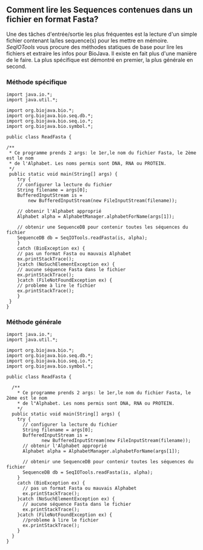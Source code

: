 == Comment lire les Sequences contenues dans un fichier en format Fasta? ==

Une des tâches d'entrée/sortie les plus fréquentes est la lecture d'un simple fichier contenant la/les sequence(s) pour les mettre en mémoire. ''SeqIOTools'' vous procure des méthodes statiques de base pour lire les fichiers et extraire les infos pour BioJava. Il existe en fait plus d'une manière de le faire. La plus spécifique est démontré en premier, la plus générale en second.

=== Méthode spécifique ===

<pre>
import java.io.*;
import java.util.*;

import org.biojava.bio.*;
import org.biojava.bio.seq.db.*;
import org.biojava.bio.seq.io.*;
import org.biojava.bio.symbol.*;

public class ReadFasta {

/**
 * Ce programme prends 2 args: le 1er,le nom du fichier Fasta, le 2ème est le nom 
 * de l'Alphabet. Les noms permis sont DNA, RNA ou PROTEIN.
 */
 public static void main(String[] args) {
    try {
    // configurer la lecture du fichier
    String filename = args[0];
    BufferedInputStream is =
        new BufferedInputStream(new FileInputStream(filename));

    // obtenir l'Alphabet approprié
    Alphabet alpha = AlphabetManager.alphabetForName(args[1]);

    // obtenir une SequenceDB pour contenir toutes les séquences du fichier
    SequenceDB db = SeqIOTools.readFasta(is, alpha);
    }
    catch (BioException ex) {
    // pas un format Fasta ou mauvais Alphabet
    ex.printStackTrace();
    }catch (NoSuchElementException ex) {
    // aucune séquence Fasta dans le fichier
    ex.printStackTrace();
    }catch (FileNotFoundException ex) {
    // probleme à lire le fichier
    ex.printStackTrace();
    }
 }
}
</pre>

=== Méthode générale ===

<pre>
import java.io.*;
import java.util.*;

import org.biojava.bio.*;
import org.biojava.bio.seq.db.*;
import org.biojava.bio.seq.io.*;
import org.biojava.bio.symbol.*;

public class ReadFasta {

  /**
    * Ce programme prends 2 args: le 1er,le nom du fichier Fasta, le 2ème est le nom 
    * de l"Alphabet. Les noms permis sont DNA, RNA ou PROTEIN.
    */
  public static void main(String[] args) {
    try {
      // configurer la lecture du fichier
      String filename = args[0];
      BufferedInputStream is =
             new BufferedInputStream(new FileInputStream(filename));
      // obtenir l'Alphabet approprié
      Alphabet alpha = AlphabetManager.alphabetForName(args[1]);

      // obtenir une SequenceDB pour contenir toutes les séquences du fichier
      SequenceDB db = SeqIOTools.readFasta(is, alpha);
    }
    catch (BioException ex) {
      // pas un format Fasta ou mauvais Alphabet
      ex.printStackTrace();
    }catch (NoSuchElementException ex) {
      // aucune séquence Fasta dans le fichier
      ex.printStackTrace();
    }catch (FileNotFoundException ex) {
      //probleme à lire le fichier
      ex.printStackTrace();
    }
  }
}
</pre>
